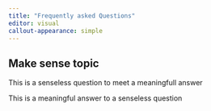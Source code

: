 ```yaml
---
title: "Frequently asked Questions"
editor: visual
callout-appearance: simple
---
```


## Make sense topic

::: {.callout-warning }
This is a senseless question to meet a meaningfull answer
:::
::: {.callout-tip }
This is a meaningful answer to a senseless question
:::